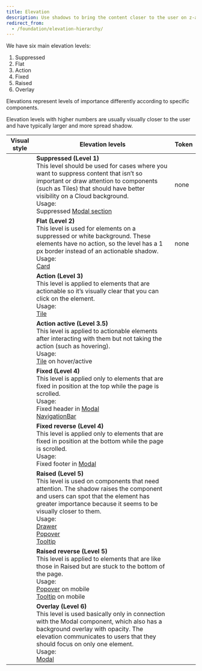 ```yaml
---
title: Elevation
description: Use shadows to bring the content closer to the user on z-axis.
redirect_from:
  - /foundation/elevation-hierarchy/
---
```



We have six main elevation levels:

1.  Suppressed
2.  Flat
3.  Action
4.  Fixed
5.  Raised
6.  Overlay

Elevations represent levels of importance differently according to specific components.

Elevation levels with higher numbers are usually visually closer to the user
and have typically larger and more spread shadow.

| Visual style                   | Elevation levels                                                                                                                                                                                                                                                                                                                                                             | Token                                          |
| ------------------------------ | ---------------------------------------------------------------------------------------------------------------------------------------------------------------------------------------------------------------------------------------------------------------------------------------------------------------------------------------------------------------------------- | ---------------------------------------------- |
| <ElevationLevel level={1} />   | **Suppressed (Level 1)** <br />This level should be used for cases where you want to suppress content that isn’t so important or draw attention to components (such as Tiles) that should have better visibility on a Cloud background.<br />Usage:<br />Suppressed [Modal section](/components/overlay/modal/)                                                              | none                                           |
| <ElevationLevel level={2} />   | **Flat (Level 2)** <br />This level is used for elements on a suppressed or white background. These elements have no action, so the level has a 1 px border instead of an actionable shadow.<br />Usage:<br />[Card](/components/structure/card/)                                                                                                                            | none                                           |
| <ElevationLevel level={3} />   | **Action (Level 3)** <br />This level is applied to elements that are actionable so it’s visually clear that you can click on the element.<br />Usage:<br />[Tile](/components/structure/tile/)                                                                                                                                                                              | <InlineToken value="boxShadowAction" />        |
| <ElevationLevel level={3.5} /> | **Action active (Level 3.5)** <br />This level is applied to actionable elements after interacting with them but not taking the action (such as hovering).<br />Usage:<br />[Tile](/components/structure/tile/) on hover/active                                                                                                                                              | <InlineToken value="boxShadowActionActive" />  |
| <ElevationLevel level={4} />   | **Fixed (Level 4)** <br />This level is applied only to elements that are fixed in position at the top while the page is scrolled.<br />Usage:<br />Fixed header in [Modal](/components/overlay/modal/)<br />[NavigationBar](/components/navigation/navigationbar/)                                                                                                          | <InlineToken value="boxShadowFixed" />         |
| <ElevationLevel level={4.5} /> | **Fixed reverse (Level 4)** <br />This level is applied only to elements that are fixed in position at the bottom while the page is scrolled.<br />Usage:<br />Fixed footer in [Modal](/components/overlay/modal/)                                                                                                                                                           | <InlineToken value="boxShadowFixedReverse" />  |
| <ElevationLevel level={5} />   | **Raised (Level 5)** <br />This level is used on components that need attention. The shadow raises the component and users can spot that the element has greater importance because it seems to be visually closer to them.<br />Usage:<br />[Drawer](/components/overlay/drawer/)<br />[Popover](/components/overlay/popover/)<br />[Tooltip](/components/overlay/tooltip/) | <InlineToken value="boxShadowRaised" />        |
| <ElevationLevel level={5.5} /> | **Raised reverse (Level 5)** <br />This level is applied to elements that are like those in Raised but are stuck to the bottom of the page.<br />Usage:<br /> [Popover](/components/overlay/popover/) on mobile<br />[Tooltip](/components/overlay/tooltip/) on mobile                                                                                                       | <InlineToken value="boxShadowRaisedReverse" /> |
| <ElevationLevel level={6} />   | **Overlay (Level 6)** <br />This level is used basically only in connection with the Modal component, which also has a background overlay with opacity. The elevation communicates to users that they should focus on only one element.<br />Usage:<br />[Modal](/components/overlay/modal/)                                                                                 | <InlineToken value="boxShadowOverlay" />       |
